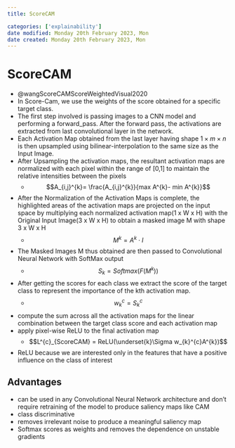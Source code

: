 ```yaml
---
title: ScoreCAM

categories: ['explainability']
date modified: Monday 20th February 2023, Mon
date created: Monday 20th February 2023, Mon
---
```


# ScoreCAM


- @wangScoreCAMScoreWeightedVisual2020
- In Score-Cam, we use the weights of the score obtained for a specific target class.
- The first step involved is passing images to a CNN model and performing a forward\_pass. After the forward pass, the activations are extracted from last convolutional layer in the network. 
- Each Activation Map obtained from the last layer having shape $1\times m \times n$ is then upsampled using bilinear-interpolation to the same size as the Input Image. 
- After Upsampling the activation maps, the resultant activation maps are normalized with each pixel within the range of \[0,1\] to maintain the relative intensities between the pixels 
	- $$A_{i,j}^{k}= \frac{A_{i,j}^{k}}{max A^{k}- min A^{k}}$$
- After the Normalization of the Activation Maps is complete, the highlighted areas of the activation maps are projected on the input space by multiplying each normalized activation map(1 x W x H) with the Original Input Image(3 x W x H) to obtain a masked image M with shape 3 x W x H
	- $$M^{k}= A^{k} \cdot I$$
- The Masked Images M thus obtained are then passed to Convolutional Neural Network with SoftMax output
	- $$S_{k} = Softmax(F(M^{k}))$$
- After getting the scores for each class we extract the score of the target class to represent the importance of the kth activation map.
	- $$w_{k}^{c}= S_{k}^{c}$$
- compute the sum across all the activation maps for the linear combination between the target class score and each activation map
- apply pixel-wise ReLU to the final activation map
	- $$L^{c}_{ScoreCAM} = ReLU(\underset{k}\Sigma w_{k}^{c}A^{k})$$
- ReLU because we are interested only in the features that have a positive influence on the class of interest

## Advantages

- can be used in any Convolutional Neural Network architecture and don't require retraining of the model to produce saliency maps like CAM
- class discriminative
- removes irrelevant noise to produce a meaningful saliency map
- Softmax scores as weights and removes the dependence on unstable gradients



